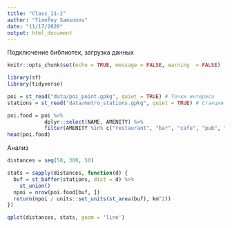 ```yaml
---
title: "Class_11-2"
author: "Timofey Samsonov"
date: "11/17/2020"
output: html_document
---
```


Подключение библиотек, загрузка данных
```r
knitr::opts_chunk$set(echo = TRUE, message = FALSE, warning  = FALSE)
```

```r
library(sf)
library(tidyverse)

poi = st_read("data/poi_point.gpkg", quiet = TRUE) # Точки интереса
stations = st_read("data/metro_stations.gpkg", quiet = TRUE) # Станции метро

poi.food = poi %>% 
            dplyr::select(NAME, AMENITY) %>% 
            filter(AMENITY %in% c("restaurant", "bar", "cafe", "pub", "fast_food"))
head(poi.food)
```

Анализ
```r
distances = seq(50, 300, 50)

stats = sapply(distances, function(d) {
  buf = st_buffer(stations, dist = d) %>% 
    st_union()
  npoi = nrow(poi.food[buf, ])
  return(npoi / units::set_units(st_area(buf), km^2))
})

qplot(distances, stats, geom = 'line')

```


